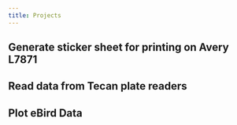 ```yaml
---
title: Projects
---
```


## Generate sticker sheet for printing on Avery L7871

## Read data from Tecan plate readers

## Plot eBird Data
